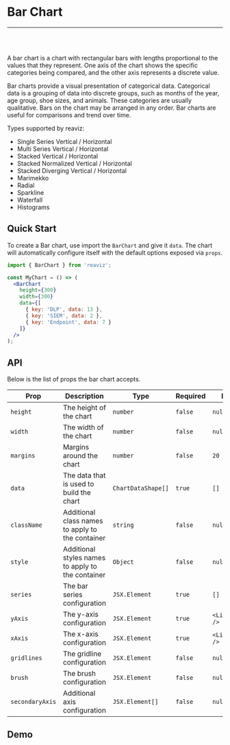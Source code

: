 
<Meta title="Docs|Chart Types/Bar Chart" />

# Bar Chart

---
<br />
<Story id="demos-bar-chart-vertical-single-series--simple" />
<br />

A bar chart is a chart with rectangular bars with lengths proportional to the
values that they represent.  One axis of the chart shows the specific categories being compared,
and the other axis represents a discrete value.

Bar charts provide a visual presentation of categorical data.
Categorical data is a grouping of data into discrete groups, such as months of the year,
age group, shoe sizes, and animals. These categories are usually qualitative.
Bars on the chart may be arranged in any order. Bar charts are useful for comparisons and trend over time.

Types supported by reaviz:

- Single Series Vertical / Horizontal
- Multi Series Vertical / Horizontal
- Stacked Vertical / Horizontal
- Stacked Normalized Vertical / Horizontal
- Stacked Diverging Vertical / Horizontal
- Marimekko
- Radial
- Sparkline
- Waterfall
- Histograms

## Quick Start
To create a Bar chart, use import the `BarChart` and give it `data`. The chart
will automatically configure itself with the default options exposed via `props`.

```jsx
import { BarChart } from 'reaviz';

const MyChart = () => (
  <BarChart
    height={300}
    width={300}
    data={[
      { key: 'DLP', data: 13 },
      { key: 'SIEM', data: 2 },
      { key: 'Endpoint', data: 7 }
    ]}
  />
);
```

## API

Below is the list of props the bar chart accepts.

| Prop  | Description | Type | Required | Default |
| --- | --- | --- | --- | --- |
| `height` | The height of the chart | `number` | `false` | `null` |
| `width` | The width of the chart | `number` | `false` | `null` |
| `margins` | Margins around the chart | `number` | `false` | `20` |
| `data` | The data that is used to build the chart | `ChartDataShape[]` | `true` | `[]` |
| `className` | Additional class names to apply to the container | `string` | `false` | `null`  |
| `style` | Additional styles names to apply to the container | `Object` | `false` | `null`  |
| `series` | The bar series configuration | `JSX.Element` | `true` | `[]`  |
| `yAxis` | The y-axis configuration | `JSX.Element` | `true` | `<LinearYAxis />`  |
| `xAxis` | The x-axis configuration | `JSX.Element` | `true` | `<LinearXAxis />`  |
| `gridlines` | The gridline configuration | `JSX.Element` | `false` | `null`  |
| `brush` | The brush configuration | `JSX.Element` | `false` | `null`  |
| `secondaryAxis` | Additional axis configuration | `JSX.Element[]` | `false` | `null`  |

## Demo

<Sandbox
  name="Bar Chart Simple"
  description="A simple bar chart example"
  path="docs/sandbox/BarSimple.sandbox.js"
/>
